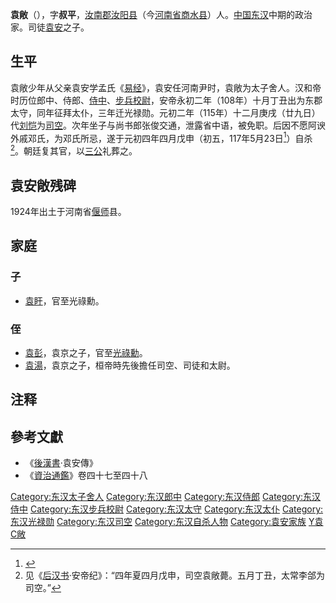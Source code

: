 {{for|南北朝至隋朝的大臣袁敞|袁敞 (南北朝)}}
{{Infobox Biography
| subject_name   = 袁敞
| image_name     = 
| image_size     = 
| image_caption  = 
| date_of_birth  = ？
| place_of_birth = [[東漢|東漢]][[汝南郡|汝南郡]][[汝阳县_(西汉)|汝阳县]]（今[[河南省|河南省]][[商水县|商水县]]）
| date_of_death  = 117年
| place_of_death = [[東漢|東漢]][[洛陽|洛陽]]
| occupation     = 東漢司空
}}
'''袁敞'''（{{bd|1世紀|？|117年|5月23日|catIdx=Y袁}}），字'''叔平'''，[[汝南郡|汝南郡]][[汝阳县_(西汉)|汝阳县]]（今[[河南省|河南省]][[商水县|商水县]]）人。[[中国|中国]][[东汉|东汉]]中期的政治家。司徒[[袁安|袁安]]之子。

== 生平 ==
袁敞少年从父亲袁安学孟氏《[[易经|易经]]》，袁安任河南尹时，袁敞为太子舍人。汉和帝时历位郎中、侍郎、[[侍中|侍中]]、[[步兵校尉|步兵校尉]]，安帝永初二年（108年）十月丁丑出为东郡太守，同年征拜太仆，三年迁光禄勋。元初二年（115年）十二月庚戌（廿九日）代[[刘恺|刘恺]]为[[司空|司空]]。次年坐子与尚书郎张俊交通，泄露省中语，被免职。后因不愿阿谀外戚邓氏，为邓氏所忌，遂于元初四年四月戊申（初五，117年5月23日<ref>{{Cite web |url=http://sinocal.sinica.edu.tw/ |title=兩千年中西曆轉換 |accessdate=2015-03-07 |archive-date=2018-06-15 |archive-url=https://web.archive.org/web/20180615004633/http://sinocal.sinica.edu.tw/ |dead-url=yes }}</ref>）自杀<ref>见《[[后汉书|后汉书]]·安帝纪》：“四年夏四月戊申，司空袁敞薨。五月丁丑，太常李郃为司空。”</ref>。朝廷复其官，以[[三公|三公]]礼葬之。

== 袁安敞残碑 ==
1924年出土于河南省[[偃师|偃师]]县。

==家庭==
===子===
*[[袁盱|袁盱]]，官至光祿勳。

=== 侄 ===
*[[袁彭|袁彭]]，袁京之子，官至[[光祿勳|光祿勳]]。
*[[袁湯|袁湯]]，袁京之子，桓帝時先後擔任司空、司徒和太尉。

== 注释 ==

{{Reflist|2}}

==參考文獻==
*《[[後漢書|後漢書]]·袁安傳》
*《[[資治通鑑|資治通鑑]]》卷四十七至四十八

{{東漢大司空司空}}

{{DEFAULTSORT:Y}}
[[Category:东汉太子舍人|Category:东汉太子舍人]]
[[Category:东汉郎中|Category:东汉郎中]]
[[Category:东汉侍郎|Category:东汉侍郎]]
[[Category:东汉侍中|Category:东汉侍中]]
[[Category:东汉步兵校尉|Category:东汉步兵校尉]]
[[Category:东汉太守|Category:东汉太守]]
[[Category:东汉太仆|Category:东汉太仆]]
[[Category:东汉光禄勋|Category:东汉光禄勋]]
[[Category:东汉司空|Category:东汉司空]]
[[Category:东汉自杀人物|Category:东汉自杀人物]]
[[Category:袁安家族|Category:袁安家族]]
[[Category:商水人|Y袁]]
[[Category:袁姓|C敞]]